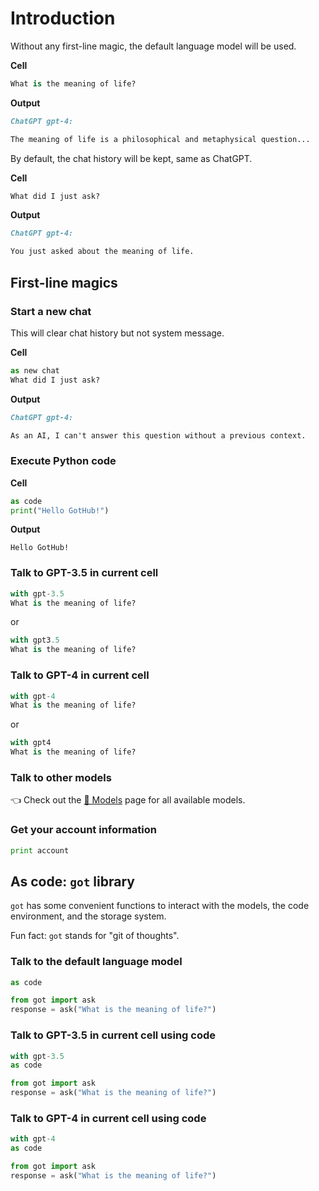 # Introduction

Without any first-line magic, the default language model will be used.

**Cell**

```python
What is the meaning of life?
```

**Output**

```markdown
ChatGPT gpt-4:

The meaning of life is a philosophical and metaphysical question...
```

By default, the chat history will be kept, same as ChatGPT.

**Cell**

```python
What did I just ask?
```

**Output**

```markdown
ChatGPT gpt-4:

You just asked about the meaning of life.
```

## First-line magics

### Start a new chat

This will clear chat history but not system message.

**Cell**

```python
as new chat
What did I just ask?
```

**Output**

```markdown
ChatGPT gpt-4:

As an AI, I can't answer this question without a previous context.
```

### Execute Python code

**Cell**

```python
as code
print("Hello GotHub!")
```

**Output**

```
Hello GotHub!
```

### Talk to GPT-3.5 in current cell

```python
with gpt-3.5
What is the meaning of life?
```

or

```python
with gpt3.5
What is the meaning of life?
```

### Talk to GPT-4 in current cell

```python
with gpt-4
What is the meaning of life?
```

or

```python
with gpt4
What is the meaning of life?
```

### Talk to other models

👈 Check out the [🤖 Models](Models.mdx) page for all available models.

### Get your account information

```python
print account
```

## As code: `got` library

`got` has some convenient functions to interact with the models, the code environment,
and the storage system.

Fun fact: `got` stands for "git of thoughts".

### Talk to the default language model

```python
as code

from got import ask
response = ask("What is the meaning of life?")
```

### Talk to GPT-3.5 in current cell using code

```python
with gpt-3.5
as code

from got import ask
response = ask("What is the meaning of life?")
```

### Talk to GPT-4 in current cell using code

```python
with gpt-4
as code

from got import ask
response = ask("What is the meaning of life?")
```
